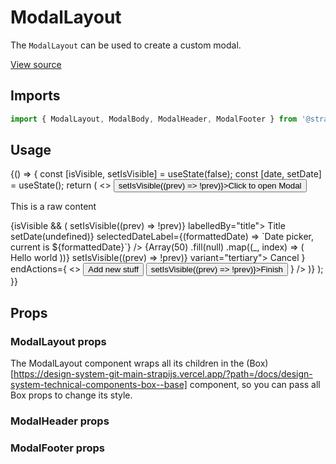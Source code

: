 <!--- ModalLayout.stories.mdx --->



<Meta title="Design System/Components/ModalLayout" component={ModalLayout} />

# ModalLayout

The `ModalLayout` can be used to create a custom modal.

[View source](https://github.com/strapi/design-system/tree/main/packages/strapi-design-system/src/ModalLayout)

## Imports

```js
import { ModalLayout, ModalBody, ModalHeader, ModalFooter } from '@strapi/design-system';
```

## Usage

<Canvas>
  <Story name="base">
    {() => {
      const [isVisible, setIsVisible] = useState(false);
      const [date, setDate] = useState();
      return (
        <>
          <Button onClick={() => setIsVisible((prev) => !prev)}>Click to open Modal</Button>
          <p style={{ height: '60vh' }}>This is a raw content</p>
          {isVisible && (
            <ModalLayout onClose={() => setIsVisible((prev) => !prev)} labelledBy="title">
              <ModalHeader>
                <Typography fontWeight="bold" textColor="neutral800" as="h2" id="title">
                  Title
                </Typography>
              </ModalHeader>
              <ModalBody>
                <DatePicker
                  onChange={setDate}
                  selectedDate={date}
                  label="Date picker"
                  name="datepicker"
                  clearLabel="Clear the datepicker"
                  onClear={() => setDate(undefined)}
                  selectedDateLabel={(formattedDate) => `Date picker, current is ${formattedDate}`}
                />
                {Array(50)
                  .fill(null)
                  .map((_, index) => (
                    <Box key={`box-${index}`} padding={8} background="neutral100">
                      Hello world
                    </Box>
                  ))}
              </ModalBody>
              <ModalFooter
                startActions={
                  <Button onClick={() => setIsVisible((prev) => !prev)} variant="tertiary">
                    Cancel
                  </Button>
                }
                endActions={
                  <>
                    <Button variant="secondary">Add new stuff</Button>
                    <Button onClick={() => setIsVisible((prev) => !prev)}>Finish</Button>
                  </>
                }
              />
            </ModalLayout>
          )}
        </>
      );
    }}
  </Story>
</Canvas>

## Props

### ModalLayout props

The ModalLayout component wraps all its children in the
(Box)[https://design-system-git-main-strapijs.vercel.app/?path=/docs/design-system-technical-components-box--base]
component, so you can pass all Box props to change its style.

<ArgsTable of={ModalLayout} />

### ModalHeader props

<ArgsTable of={ModalHeader} />

### ModalFooter props

<ArgsTable of={ModalFooter} />

